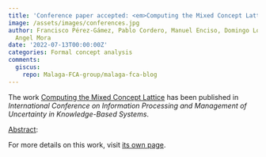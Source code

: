 ```yaml
---
title: 'Conference paper accepted: <em>Computing the Mixed Concept Lattice</em>'
image: /assets/images/conferences.jpg
author: Francisco Pérez-Gámez, Pablo Cordero, Manuel Enciso, Domingo López-Rodríguez,
  Angel Mora
date: '2022-07-13T00:00:00Z'
categories: Formal concept analysis
comments:
  giscus:
    repo: Malaga-FCA-group/malaga-fca-blog
---
```


The work <u>Computing the Mixed Concept Lattice</u> has been published in <em><em>International Conference on Information Processing and Management of Uncertainty in Knowledge-Based Systems</em></em>.

<u>Abstract</u>:






For more details on this work, visit <a href='/publications/conferences/2022-ipmu'>its own page</a>.
